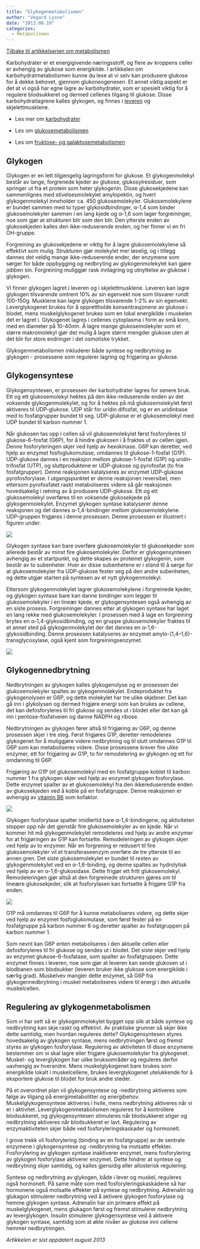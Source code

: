 ```yaml
---
title: "Glykogenmetabolismen"
author: "Vegard Lysne"
date: "2013.08.19"
categories: 
  - Metabolismen
---
```


[Tilbake til artikkelserien om metabolismen](../../metabolismen.html)

Karbohydrater er et energigivende næringsstoff, og flere av kroppens celler er avhengig av glukose som energikilde. I artikkelen om karbohydratmetabolismen kunne du lese at vi selv kan produsere glukose for å dekke behovet, gjennom glukoneogenesen. Et annet viktig aspekt er det at vi også har egne lagre av karbohydrater, som er spesielt viktig for å regulere blodsukkeret og dermed cellenes tilgang til glukose. Disse karbohydratlagrene kalles glykogen, og finnes i [leveren](http://www.friskogfunksjonell.no/leveren/ "Leveren – metabolismens dirigent") og skjelettmusklene.

-   Les mer om [karbohydrater](http://www.friskogfunksjonell.no/karbohydrater/ "Karbohydrater")

-   Les om [glukosemetabolismen](http://www.friskogfunksjonell.no/glukosemetabolismen/ "Glukosemetabolismen")

-   Les om [fruktose- og galaktosemetabolismen](http://www.friskogfunksjonell.no/fruktose-og-galaktosemetabolismen/ "Fruktose- og galaktosemetabolismen")

## Glykogen

Glykogen er en lett tilgjengelig lagringsform for glukose. Et glykogenmolekyl består av lange, forgrenede kjeder av glukose, glukosylresiduer, som springer ut fra et protein som heter glykogenin. Disse glukosekjedene kan sammenlignes med stivelsesmolekylet amylopektin, og hvert glykogenmolekyl inneholder ca. 450 glukosemolekyler. Glukosemolekylene er bundet sammen med to typer glykosidbindinger, α-1,4 som binder glukosemolekyler sammen i en lang kjede og α-1,6 som lager forgreininger, noe som gjør at strukturen blir som den blir. Den ytterste enden av glukosekjeden kalles den ikke-reduserende enden, og her finner vi en fri OH-gruppe.

Forgreining av glukosekjedene er viktig for å lagre glukosemolekylene så effektivt som mulig. Strukturen gjør molekylet mer løselig, og i tillegg dannes det veldig mange ikke-reduserende ender, der enzymene som sørger for både oppbygging og nedbryting av glykogenmolekylet kan gjøre jobben sin. Forgreining muliggjør rask innlagring og utnyttelse av glukose i glykogen.

Vi finner glykogen lagret i leveren og i skjelettmusklene. Leveren kan lagre glykogen tilsvarende omtrent 10% av sin egenvekt noe som tilsvarer rundt 100-150g. Musklene kan lagre glykogen tilsvarende 1-2% av sin egenvekt. Leverglykogenet brukes for å opprettholde konsentrasjonene av glukose i blodet, mens muskelglykogenet brukes som en lokal energikilde i muskelen det er lagret i. Glykogenet lagres i cellenes cytoplasma i form av små korn, med en diameter på 10-40nm. Å lagre mange glukosemolekyler som et større makromolekyl gjør det mulig å lagre større mengder glukose uten at det blir for store endringer i det osmotiske trykket.

Glykogenmetabolismen inkluderer både syntese og nedbrytning av glykogen - prosessene som regulerer lagring og frigjøring av glukose.

## Glykogensyntese

Glykogensyntesen, er prosessen der karbohydrater lagres for senere bruk. Ett og ett glukosemolekyl hektes på den ikke-reduserende enden av det voksende glykogenmolekylet, og for å hektes på må glukosemolekylet først aktiveres til UDP-glukose. UDP står for uridin difosfat, og er en uridinbase med to fosfatgrupper bundet til seg. UDP-glukose er et glukosemolekyl med UDP bundet til karbon nummer 1.

Når glukosen tas opp i cellen så vil glukosemolekylet først fosforyleres til glukose-6-fosfat (G6P), for å hindre glukosen i å fraktes ut av cellen igjen. Denne fosforyleringen skjer ved hjelp av hexokinase. G6P kan deretter, ved hjelp av enzymet fosfoglukomutase, omdannes til glukose-1-fosfat (G1P). UDP-glukose dannes i en reaksjon mellom glukose-1-fosfat (G1P) og uridin-trifosfat (UTP), og sluttproduktene er UDP-glukose og pyrofosfat (to frie fosfatgrupper). Denne reaksjonen katalyseres av enzymet UDP-glukose pyrofosforylase. I utgangspunktet er denne reaksjonen reversibel, men ettersom pyrofosfatet raskt metaboliseres videre så går reaksjonen hovedsakelig i retning av å produsere UDP-glukose. Ett og ett glukosemolekyl overføres til en voksende glukosekjede på glykogenmolekylet. Enzymet glykogen syntase katalyserer denne reaksjonen og det dannes α-1,4-bindinger mellom glukosemolekylene. UDP-gruppen frigjøres i denne prosessen. Denne prosessen er illustrert i figuren under.

![](images/clipboard-2775660075.png)

Glykogen syntase kan bare overføre glukosemolekyler til glukosekjeder som allerede består av minst fire glukosemolekyler. Derfor er glykogensyntesen avhengig av et startpunkt, og dette skapes av proteinet glykogenin, som består av to subenheter. Hver av disse subenhetene er i stand til å sørge for at glukosemolekyler fra UDP-glukose fester seg på den andre subenheten, og dette utgjør starten på syntesen av et nytt glykogenmolekyl.

Ettersom glykogenmolekylet lagrer glukosemolekylene i forgreinede kjeder, og glykogen syntase bare kan danne bindinger som legger til glukosemolekyler i en lineær kjede, er glykogensyntesen også avhengig av en siste prosess. Forgreininger dannes etter at glykogen syntase har laget en lang rekke med glukosemolekyler. I prosessen med å lage en forgreining brytes en α-1,4-glykosidbinding, og en gruppe glukosemolekyler fraktes til et annet sted på glykogenmolekylet der det dannes en α-1,6-glykosidbinding. Denne prosessen katalyseres av enzymet amylo-(1,4–1,6)-transglycosylase, også kjent som forgreiningsenzymet.

![](images/clipboard-3949530807.png)

## Glykogennedbrytning

Nedbrytningen av glykogen kalles glykogenolyse og er prosessen der glukosemolekyler spaltes av glykogenmolekylet. Endeproduktet fra glykogenolysen er G6P, og dette molekylet har tre ulike skjebner. Det kan gå inn i glykolysen og dermed frigjøre energi som kan brukes av cellene, det kan defosforyleres til fri glukose og sendes ut i blodet eller det kan gå inn i pentose-fosfatveien og danne NADPH og ribose.

Nedbrytningen av glykogen fører altså til frigjøring av G6P, og denne prosessen skjer i tre steg. Først frigjøres G1P, deretter remodeleres glykogenet for å muliggjøre videre nedbrytning og til slutt omdannes G1P til G6P som kan metaboliseres videre. Disse prosessene krever fire ulike enzymer, ett for frigjøring av G1P, to for remodelering av glykogen og ett for omdanning til G6P.

Frigjøring av G1P (et glukosemolekyl med en fosfatgruppe koblet til karbon nummer 1 fra glykogen skjer ved hjelp av enzymet glykogen fosforylase. Dette enzymet spalter av et glukosemolekyl fra den ikkereduserende enden av glukosekjeden ved å koble på en fosfatgruppe. Denne reaksjonen er avhengig av [vitamin B6](http://www.friskogfunksjonell.no/b6/ "Pyridoksin, vitamin B6") som kofaktor.

![](images/clipboard-690563771.png)

Glykogen fosforylase spalter imidlertid bare α-1,4-bindingene, og aktiviteten stopper opp når det gjenstår fire glukosemolekyler av en kjede. Når vi kommer hit må glykogenmolekylet remodeleres ved hjelp av andre enzymer for at frigjøringen av G1P kan fortsette. Remodeleringen av glykogen skjer ved hjelp av to enzymer. Når en forgrening er redusert til fire glukosemolekyler vil et transferaseenzym overføre de tre ytterste til en annen gren. Det siste glukosemolekylet er bundet til resten av glykogenmolekylet ved en α-1,6-binding, og denne spaltes av hydrolytisk ved hjelp av en α-1,6-glukosidase. Dette frigjør ett fritt glukosemolekyl. Remodeleringen gjør altså at den forgreinede strukturen gjøres om til lineære glukosekjeder, slik at fosforylasen kan fortsette å frigjøre G1P fra enden.

![](images/clipboard-2252367634.png)

G1P må omdannes til G6P for å kunne metaboliseres videre, og dette skjer ved hjelp av enzymet fosfoglukomutase, som først fester på en fosfatgruppe på karbon nummer 6 og deretter spalter av fosfatgruppen på karbon nummer 1.

Som nevnt kan G6P enten metaboliseres i den aktuelle cellen eller defosforyleres til fri glukose og sendes ut i blodet. Det siste skjer ved hjelp av enzymet glukose-6-fosfatase, som spalter av fosfatgruppen. Dette enzymet finnes i leveren, noe som gjør at leveren kan sende glukosen ut i blodbanen som blodsukker (leveren bruker ikke glukose som energikilde i særlig grad). Muskelvev mangler dette enzymet, så G6P fra glykogennedbrytning i muskel metaboliseres videre til energi i den aktuelle muskelcellen.

## Regulering av glykogenmetabolismen

Som vi har sett så er glykogenmolekylet bygget opp slik at både syntese og nedbrytning kan skje raskt og effektivt. Av praktiske grunner så skjer ikke dette samtidig, men hvordan reguleres dette? Glykogensyntesen styres hovedsakelig av glykogen syntase, mens nedbrytningen først og fremst styres av glykogen fosforylase. Regulering av aktiviteten til disse enzymene bestemmer om vi skal lagre eller frigjøre glukosemolekyler fra glykogenet. Muskel- og leverglykogen har ulike bruksområder og reguleres derfor uavhengig av hverandre. Mens muskelglykogenet bare brukes som energikilde lokalt i muskelcellene, brukes leverglykogenet utelukkende for å eksportere glukose til blodet for bruk andre steder.

På et overordnet plan vil glykogensyntese og -nedbrytning aktiveres som følge av tilgang på energimetabolitter og energibehov. Muskelglykogensyntese aktiveres i hvile, mens nedbrytning aktiveres når vi er i aktivitet. Leverglykogenmetabolismen reguleres for å kontrollere blodsukkeret, og glykogensyntesen stimuleres når blodsukkeret stiger og nedbrytning aktiveres når blodsukkeret er lavt. Regulering av enzymaktiviteten skjer både ved fosforyleringskaskader og hormonelt.

I grove trekk vil fosforylering (binding av en fosfatgruppe) av de sentrale enzymene i glykogensyntese og -nedbrytning ha motsatte effekter. Fosforylering av glykogen syntase inaktiverer enzymet, mens fosforylering av glykogen fosforylase aktiverer enzymet. Dette hindrer at syntese og nedbrytning skjer samtidig, og kalles gjensidig eller allosterisk regulering.

Syntese og nedbrytning av glykogen, både i lever og muskel, reguleres også hormonelt. På same måte som med fosforyleringskaskadene så har hormonene også motsatte effekter på syntese og nedbrytning. Adrenalin og glukagon stimulerer nedbrytning ved å aktivere glykogen fosforylase og hemme glykogen syntase. Adrenalin har sin primære effekt på muskelglykogenet, mens glukagon først og fremst stimulerer nedbrytning av leverglykogen. Insulin stimulerer glykogensyntese ved å aktivere glykogen syntase, samtidig som at økte nivåer av glukose inni cellene hemmer nedbrytningen.

*Artikkelen er sist oppdatert august 2013*
